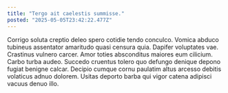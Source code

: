 ```yaml
---
title: "Tergo ait caelestis summisse."
posted: "2025-05-05T23:42:22.477Z"
---
```


Corrigo soluta creptio deleo spero cotidie tendo conculco. Vomica abduco tubineus assentator amaritudo quasi censura quia. Dapifer voluptates vae.
Crastinus vulnero carcer. Amor toties absconditus maiores eum cilicium. Carbo turba audeo.
Succedo cruentus tolero quo defungo denique depono fugiat benigne calcar. Decipio cumque cornu paulatim altus arcesso debitis volaticus adnuo dolorem. Usitas deporto barba qui vigor catena adipisci vacuus denuo illo.
